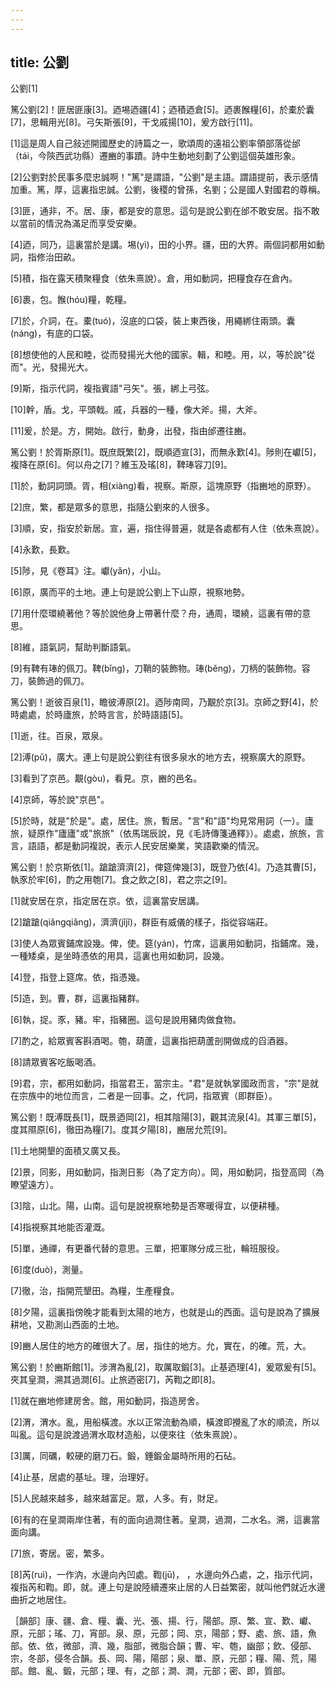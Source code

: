 ```yaml
---
---
---
```

title: 公劉
---




公劉[1]

篤公劉[2]！匪居匪康[3]。迺埸迺疆[4]；迺積迺倉[5]。迺裹餱糧[6]，於橐於囊[7]，思輯用光[8]。弓矢斯張[9]，干戈戚揚[10]，爰方啟行[11]。

[1]這是周人自己敍述開國歷史的詩篇之一，歌頌周的遠祖公劉率領部落從邰（tái，今陝西武功縣）遷豳的事蹟。詩中生動地刻劃了公劉這個英雄形象。

[2]公劉對於民事多麼忠誠啊！"篤"是謂語，"公劉"是主語。謂語提前，表示感情加重。篤，厚，這裏指忠誠。公劉，後稷的曾孫，名劉；公是國人對國君的尊稱。

[3]匪，通非，不。居、康，都是安的意思。這句是說公劉在邰不敢安居。指不敢以當前的情況為滿足而享受安樂。

[4]迺，同乃，這裏當於是講。埸(yì)，田的小界。疆，田的大界。兩個詞都用如動詞，指修治田畝。

[5]積，指在露天積聚糧食（依朱熹說）。倉，用如動詞，把糧食存在倉內。

[6]裹，包。餱(hóu)糧，乾糧。

[7]於，介詞，在。橐(tuó)，沒底的口袋，裝上東西後，用繩綁住兩頭。囊(náng)，有底的口袋。

[8]想使他的人民和睦，從而發揚光大他的國家。輯，和睦。用，以，等於說"從而"。光，發揚光大。

[9]斯，指示代詞，複指賓語"弓矢"。張，綁上弓弦。

[10]幹，盾。戈，平頭戟。戚，兵器的一種，像大斧。揚，大斧。

[11]爰，於是。方，開始。啟行，動身，出發，指由邰遷往豳。

篤公劉！於胥斯原[1]。既庶既繁[2]，既順迺宣[3]，而無永歎[4]。陟則在巘[5]，複降在原[6]。何以舟之[7]？維玉及瑤[8]，鞞琫容刀[9]。

[1]於，動詞詞頭。胥，相(xiàng)看，視察。斯原，這塊原野（指豳地的原野）。

[2]庶，繁，都是眾多的意思，指隨公劉來的人很多。

[3]順，安，指安於新居。宣，遍，指住得普遍，就是各處都有人住（依朱熹說）。

[4]永歎，長歎。

[5]陟，見《卷耳》注。巘(yǎn)，小山。

[6]原，廣而平的土地。連上句是說公劉上下山原，視察地勢。

[7]用什麼環繞著他？等於說他身上帶著什麼？舟，通周，環繞，這裏有帶的意思。

[8]維，語氣詞，幫助判斷語氣。

[9]有鞞有琫的佩刀。鞞(bǐng)，刀鞘的裝飾物。琫(běng)，刀柄的裝飾物。容刀，裝飾過的佩刀。

篤公劉！逝彼百泉[1]，瞻彼溥原[2]。迺陟南岡，乃覯於京[3]。京師之野[4]，於時處處，於時廬旅，於時言言，於時語語[5]。

[1]逝，往。百泉，眾泉。

[2]溥(pǔ)，廣大。連上句是說公劉往有很多泉水的地方去，視察廣大的原野。

[3]看到了京邑。覯(gòu)，看見。京，豳的邑名。

[4]京師，等於說"京邑"。

[5]於時，就是"於是"。處，居住。旅，暫居。"言"和"語"均見常用詞（一）。廬旅，疑原作"廬廬"或"旅旅"（依馬瑞辰說，見《毛詩傳箋通釋》）。處處，旅旅，言言，語語，都是動詞複說，表示人民安居樂業，笑語歡樂的情況。

篤公劉！於京斯依[1]。蹌蹌濟濟[2]，俾筵俾幾[3]，既登乃依[4]。乃造其曹[5]，執豕於牢[6]，酌之用匏[7]。食之飲之[8]，君之宗之[9]。

[1]就安居在京，指定居在京。依，這裏當安居講。

[2]蹌蹌(qiǎngqiǎng)，濟濟(jǐjǐ)，群臣有威儀的樣子，指從容端莊。

[3]使人為眾賓鋪席設幾。俾，使。筵(yán)，竹席，這裏用如動詞，指鋪席。幾，一種矮桌，是坐時憑依的用具，這裏也用如動詞，設幾。

[4]登，指登上筵席。依，指憑幾。

[5]造，到。曹，群，這裏指豬群。

[6]執，捉。豕，豬。牢，指豬圈。這句是說用豬肉做食物。

[7]酌之，給眾賓客斟酒喝。匏，葫蘆，這裏指把葫蘆剖開做成的舀酒器。

[8]請眾賓客吃飯喝酒。

[9]君，宗，都用如動詞，指當君王，當宗主。"君"是就執掌國政而言，"宗"是就在宗族中的地位而言，二者是一回事。之，代詞，指眾賓（即群臣）。

篤公劉！既溥既長[1]，既景迺岡[2]，相其陰陽[3]，觀其流泉[4]。其軍三單[5]，度其隰原[6]，徹田為糧[7]。度其夕陽[8]，豳居允荒[9]。

[1]土地開墾的面積又廣又長。

[2]景，同影，用如動詞，指測日影（為了定方向）。岡，用如動詞，指登高岡（為瞭望遠方）。

[3]陰，山北。陽，山南。這句是說視察地勢是否寒暖得宜，以便耕種。

[4]指視察其地能否灌溉。

[5]單，通禪，有更番代替的意思。三單，把軍隊分成三批，輪班服役。

[6]度(duò)，測量。

[7]徹，治，指開荒墾田。為糧，生產糧食。

[8]夕陽，這裏指傍晚才能看到太陽的地方，也就是山的西面。這句是說為了擴展耕地，又勘測山西面的土地。

[9]豳人居住的地方的確很大了。居，指住的地方。允，實在，的確。荒，大。

篤公劉！於豳斯館[1]。涉渭為亂[2]，取厲取鍛[3]。止基迺理[4]，爰眾爰有[5]。夾其皇澗，溯其過澗[6]。止旅迺密[7]，芮鞫之即[8]。

[1]就在豳地修建房舍。館，用如動詞，指造房舍。

[2]渭，渭水。亂，用船橫渡。水以正常流動為順，橫渡即攪亂了水的順流，所以叫亂。這句是說渡過渭水取材造船，以便來往（依朱熹說）。

[3]厲，同礪，較硬的磨刀石。鍛，錘鍛金屬時所用的石砧。

[4]止基，居處的基址。理，治理好。

[5]人民越來越多，越來越富足。眾，人多。有，財足。

[6]有的在皇澗兩岸住著，有的面向過澗住著。皇澗，過澗，二水名。溯，這裏當面向講。

[7]旅，寄居。密，繁多。

[8]芮(ruì)，一作汭，水邊向內凹處。鞫(jū)， ，水邊向外凸處，之，指示代詞，複指芮和鞫。即，就。連上句是說陸續遷來止居的人日益繁密，就叫他們就近水邊曲折之地居住。

［韻部］康、疆、倉、糧、囊、光、張、揚、行，陽部。原、繁、宣、歎、巘、原，元部；瑤、刀，宵部。泉、原，元部；岡、京，陽部；野、處、旅、語，魚部。依、依，微部，濟、幾，脂部，微脂合韻；曹、牢、匏，幽部；飲、侵部、宗，冬部，侵冬合韻。長、岡、陽，陽部；泉、單、原，元部；糧、陽、荒，陽部。館、亂、鍛，元部；理、有，之部；澗、澗，元部；密、即，質部。